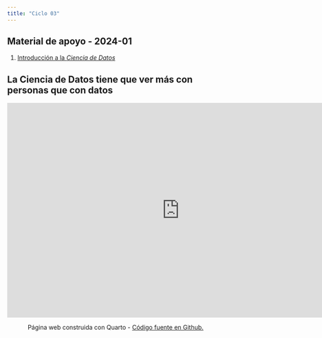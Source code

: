 ```yaml
---
title: "Ciclo 03"
---
```


## Material de apoyo - 2024-01

1. [Introducción a la *Ciencia de Datos*](https://edimer.quarto.pub/intro-semillero/#/title-slide)


## La Ciencia de Datos tiene que ver más con personas que con datos

<iframe width="800" height="500" src="https://www.youtube.com/embed/wfWWWhVsv78" frameborder="0" allowfullscreen>

</iframe>


<center>

<p>Página web construida con Quarto - <a href="https://github.com/web-edimer/unal-semilleror-facca.github.io">Código fuente en Github.</a></p>

</center>

